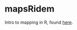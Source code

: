 mapsRidem
==========

Intro to mapping in R, found <a href="http://rpubs.com/NateByers/mapsRidem"
target="_blank">here</a>.
